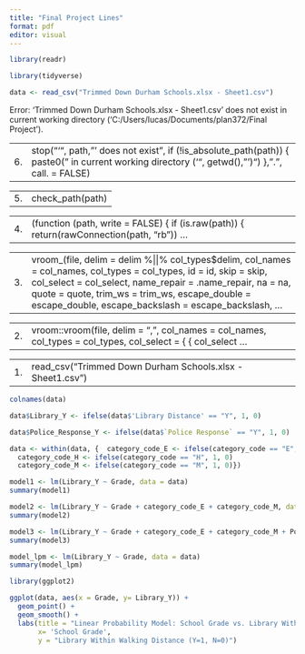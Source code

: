 ```yaml
---
title: "Final Project Lines"
format: pdf
editor: visual
---
```


```r
library(readr)
```

```r
library(tidyverse)
```

```r
data <- read_csv("Trimmed Down Durham Schools.xlsx - Sheet1.csv")
```

Error: 'Trimmed Down Durham Schools.xlsx - Sheet1.csv' does not exist in current working directory ('C:/Users/lucas/Documents/plan372/Final Project').

|     |                                                                                                                                                     |
|----:|-----------------------------------------------------------------------------------------------------------------------------------------------------|
| 6\. | stop("'", path, "' does not exist", if (!is_absolute_path(path)) { paste0(" in current working directory ('", getwd(), "')") }, ".", call. = FALSE) |

|     |                  |
|----:|------------------|
| 5\. | check_path(path) |

|     |                                                                                             |
|----:|---------------------------------------------------------------------------------------------|
| 4\. | (function (path, write = FALSE) { if (is.raw(path)) { return(rawConnection(path, "rb")) ... |

|     |                                                                                                                                                                                                                                                                                                  |
|----:|--------------------------------------------------------------------------------------------------------------------------------------------------------------------------------------------------------------------------------------------------------------------------------------------------|
| 3\. | vroom\_(file, delim = delim %\|\|% col_types\$delim, col_names = col_names, col_types = col_types, id = id, skip = skip, col_select = col_select, name_repair = .name_repair, na = na, quote = quote, trim_ws = trim_ws, escape_double = escape_double, escape_backslash = escape_backslash, ... |

|     |                                                                                                               |
|----:|---------------------------------------------------------------------------------------------------------------|
| 2\. | vroom::vroom(file, delim = ",", col_names = col_names, col_types = col_types, col_select = { { col_select ... |

|     |                                                           |
|----:|-----------------------------------------------------------|
| 1\. | read_csv("Trimmed Down Durham Schools.xlsx - Sheet1.csv") |

```r
colnames(data)
```

```r
data$Library_Y <- ifelse(data$'Library Distance' == "Y", 1, 0)
```

```r
data$Police_Response_Y <- ifelse(data$`Police Response` == "Y", 1, 0)
```

```r
data <- within(data, {  category_code_E <- ifelse(category_code == "E", 1, 0)
  category_code_H <- ifelse(category_code == "H", 1, 0)
  category_code_M <- ifelse(category_code == "M", 1, 0)})
```

```r
model1 <- lm(Library_Y ~ Grade, data = data)
summary(model1)
```

```r
model2 <- lm(Library_Y ~ Grade + category_code_E + category_code_M, data = data)
summary(model2)
```

```r
model3 <- lm(Library_Y ~ Grade + category_code_E + category_code_M + Police_Response_Y, data = data)
summary(model3)
```

```r
model_lpm <- lm(Library_Y ~ Grade, data = data)
summary(model_lpm)
```

```r
library(ggplot2)
```

```r
ggplot(data, aes(x = Grade, y= Library_Y)) +
  geom_point() +
  geom_smooth() +
  labs(title = "Linear Probability Model: School Grade vs. Library Within Walking Distance", 
       x= 'School Grade',
       y = "Library Within Walking Distance (Y=1, N=0)")
```
